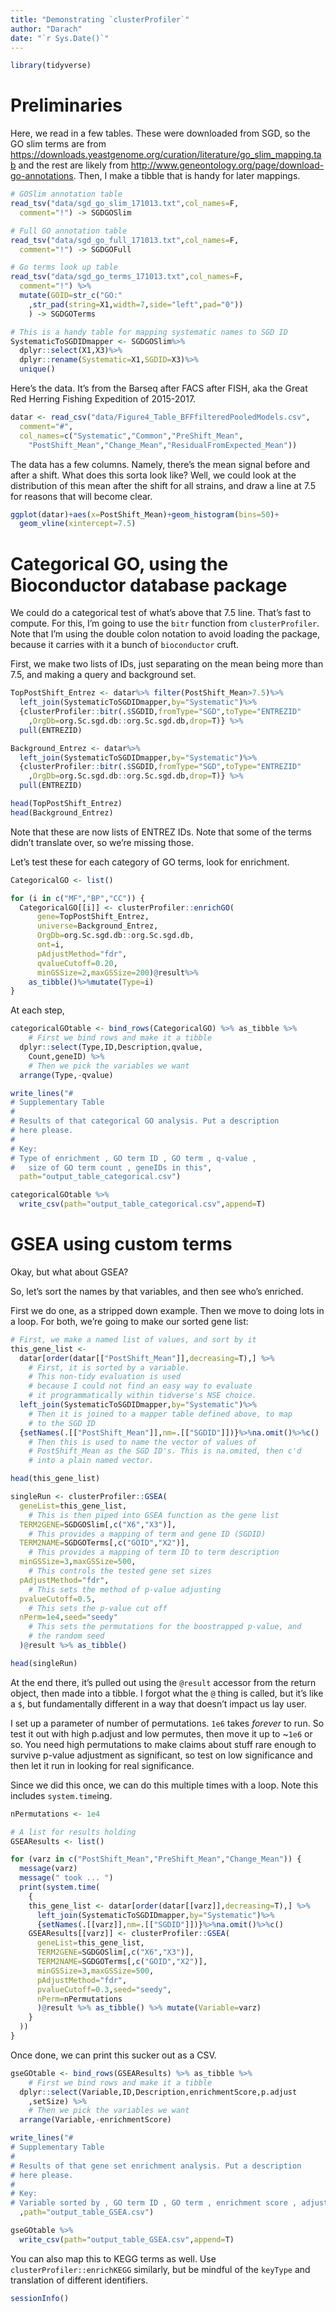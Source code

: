 ```yaml
---
title: "Demonstrating `clusterProfiler`"
author: "Darach"
date: "`r Sys.Date()`"
---
```


```r
library(tidyverse)
```

# Preliminaries

Here, we read in a few tables. These were downloaded from SGD,
so the GO slim terms are from 
[https://downloads.yeastgenome.org/curation/literature/go_slim_mapping.tab](
https://downloads.yeastgenome.org/curation/literature/go_slim_mapping.tab)
and the rest are likely from 
[http://www.geneontology.org/page/download-go-annotations](
http://www.geneontology.org/page/download-go-annotations).
Then, I make a tibble that is handy for later mappings.

```r
# GOSlim annotation table
read_tsv("data/sgd_go_slim_171013.txt",col_names=F,
  comment="!") -> SGDGOSlim

# Full GO annotation table
read_tsv("data/sgd_go_full_171013.txt",col_names=F,
  comment="!") -> SGDGOFull

# Go terms look up table
read_tsv("data/sgd_go_terms_171013.txt",col_names=F,
  comment="!") %>%
  mutate(GOID=str_c("GO:"
    ,str_pad(string=X1,width=7,side="left",pad="0"))
    ) -> SGDGOTerms

# This is a handy table for mapping systematic names to SGD ID
SystematicToSGDIDmapper <- SGDGOSlim%>%
  dplyr::select(X1,X3)%>%
  dplyr::rename(Systematic=X1,SGDID=X3)%>%
  unique()
```


Here's the data. It's from the Barseq after FACS after FISH, aka
the Great Red Herring Fishing Expedition of 2015-2017. 

```r
datar <- read_csv("data/Figure4_Table_BFFfilteredPooledModels.csv",
  comment="#",
  col_names=c("Systematic","Common","PreShift_Mean",
    "PostShift_Mean","Change_Mean","ResidualFromExpected_Mean"))
```

The data has a few columns. Namely, there's the mean signal before
and after a shift. What does this sorta look like? Well, we could
look at the distribution of this mean after the shift for all
strains, and draw a line at 7.5 for reasons that will become clear.

```r
ggplot(datar)+aes(x=PostShift_Mean)+geom_histogram(bins=50)+
  geom_vline(xintercept=7.5)
```

# Categorical GO, using the Bioconductor database package

We could do a categorical test of what's above that 7.5 line.
That's fast to compute. For this, I'm going
to use the `bitr` function from `clusterProfiler`.
Note that I'm using the double colon notation to avoid loading
the package, because it carries with it a bunch of `bioconductor`
cruft.

First, we make two lists of IDs, just separating
on the mean being more than 7.5, 
and making a query and background set.

```r
TopPostShift_Entrez <- datar%>% filter(PostShift_Mean>7.5)%>%
  left_join(SystematicToSGDIDmapper,by="Systematic")%>%
  {clusterProfiler::bitr(.$SGDID,fromType="SGD",toType="ENTREZID"
    ,OrgDb=org.Sc.sgd.db::org.Sc.sgd.db,drop=T)} %>%
  pull(ENTREZID)

Background_Entrez <- datar%>% 
  left_join(SystematicToSGDIDmapper,by="Systematic")%>%
  {clusterProfiler::bitr(.$SGDID,fromType="SGD",toType="ENTREZID"
    ,OrgDb=org.Sc.sgd.db::org.Sc.sgd.db,drop=T)} %>%
  pull(ENTREZID)

head(TopPostShift_Entrez)
head(Background_Entrez)
```

Note that these are now lists of ENTREZ IDs. Note that some of the
terms didn't translate over, so we're missing those.

Let's test these for each category of GO terms, look for enrichment.

```r
CategoricalGO <- list()

for (i in c("MF","BP","CC")) {
  CategoricalGO[[i]] <- clusterProfiler::enrichGO(
      gene=TopPostShift_Entrez,
      universe=Background_Entrez,
      OrgDb=org.Sc.sgd.db::org.Sc.sgd.db,
      ont=i,
      pAdjustMethod="fdr",
      qvalueCutoff=0.20,
      minGSSize=2,maxGSSize=200)@result%>%
    as_tibble()%>%mutate(Type=i)
}
```

At each step, 

```r
categoricalGOtable <- bind_rows(CategoricalGO) %>% as_tibble %>% 
    # First we bind rows and make it a tibble
  dplyr::select(Type,ID,Description,qvalue,
    Count,geneID) %>%
    # Then we pick the variables we want
  arrange(Type,-qvalue)
```

```r
write_lines("#
# Supplementary Table
#
# Results of that categorical GO analysis. Put a description
# here please.
#
# Key:
# Type of enrichment , GO term ID , GO term , q-value , 
#   size of GO term count , geneIDs in this",
  path="output_table_categorical.csv")

categoricalGOtable %>% 
  write_csv(path="output_table_categorical.csv",append=T)
```

# GSEA using custom terms

Okay, but what about GSEA?

So, let's sort the names by that variables, and then see who's 
enriched. 


First we do one, as a stripped down example. Then we move to doing
lots in a loop. 
For both, we're going to make our sorted gene list:

```r
# First, we make a named list of values, and sort by it
this_gene_list <- 
  datar[order(datar[["PostShift_Mean"]],decreasing=T),] %>%
    # First, it is sorted by a variable. 
    # This non-tidy evaluation is used 
    # because I could not find an easy way to evaluate 
    # it programmatically within tidverse's NSE choice.
  left_join(SystematicToSGDIDmapper,by="Systematic")%>%
    # Then it is joined to a mapper table defined above, to map
    # to the SGD ID
  {setNames(.[["PostShift_Mean"]],nm=.[["SGDID"]])}%>%na.omit()%>%c()
    # Then this is used to name the vector of values of 
    # PostShift_Mean as the SGD ID's. This is na.omited, then c'd
    # into a plain named vector.

head(this_gene_list)
```

```r
singleRun <- clusterProfiler::GSEA(
  geneList=this_gene_list,
    # This is then piped into GSEA function as the gene list
  TERM2GENE=SGDGOSlim[,c("X6","X3")],
    # This provides a mapping of term and gene ID (SGDID)
  TERM2NAME=SGDGOTerms[,c("GOID","X2")],
    # This provides a mapping of term ID to term description
  minGSSize=3,maxGSSize=500,
    # This controls the tested gene set sizes
  pAdjustMethod="fdr",
    # This sets the method of p-value adjusting
  pvalueCutoff=0.5,
    # This sets the p-value cut off
  nPerm=1e4,seed="seedy"
    # This sets the permutations for the boostrapped p-value, and
    # the random seed
  )@result %>% as_tibble() 

head(singleRun)
```

At the end there, it's pulled out using the `@result` accessor from
the return object, then made into a tibble. I forgot what the `@` 
thing is called, but it's like a `$`, but fundamentally different
in a way that doesn't impact us lay user.

I set up a parameter of number of permutations. 
`1e6` takes *forever* to run. So test it out with high p.adjust and
low permutes, then move it up to ~`1e6` or so. You need high
permutations to make claims about stuff rare enough to survive
p-value adjustment as significant, so test on low significance and
then let it run in looking for real significance.

Since we did this once, we can do this multiple times with a loop.
Note this includes `system.time`ing.

```r
nPermutations <- 1e4

# A list for results holding
GSEAResults <- list()

for (varz in c("PostShift_Mean","PreShift_Mean","Change_Mean")) {
  message(varz)
  message(" took ... ")
  print(system.time(
    {
    this_gene_list <- datar[order(datar[[varz]],decreasing=T),] %>%
      left_join(SystematicToSGDIDmapper,by="Systematic")%>%
      {setNames(.[[varz]],nm=.[["SGDID"]])}%>%na.omit()%>%c()
    GSEAResults[[varz]] <- clusterProfiler::GSEA(
      geneList=this_gene_list,
      TERM2GENE=SGDGOSlim[,c("X6","X3")],
      TERM2NAME=SGDGOTerms[,c("GOID","X2")],
      minGSSize=3,maxGSSize=500,
      pAdjustMethod="fdr",
      pvalueCutoff=0.3,seed="seedy",
      nPerm=nPermutations
      )@result %>% as_tibble() %>% mutate(Variable=varz)
    }
  ))
}
```

Once done, we can print this sucker out as a CSV.

```r
gseGOtable <- bind_rows(GSEAResults) %>% as_tibble %>% 
    # First we bind rows and make it a tibble
  dplyr::select(Variable,ID,Description,enrichmentScore,p.adjust
    ,setSize) %>%
    # Then we pick the variables we want
  arrange(Variable,-enrichmentScore)
```

```r
write_lines("#
# Supplementary Table
#
# Results of that gene set enrichment analysis. Put a description
# here please.
#
# Key:
# Variable sorted by , GO term ID , GO term , enrichment score , adjusted p-value , size of GO term set , rank of this set in gene list"
  ,path="output_table_GSEA.csv")

gseGOtable %>% 
  write_csv(path="output_table_GSEA.csv",append=T)
```

You can also map this to KEGG terms as well. Use 
`clusterProfiler::enrichKEGG` similarly, but be mindful of the 
`keyType` and translation of different identifiers.


```r
sessionInfo()
```




